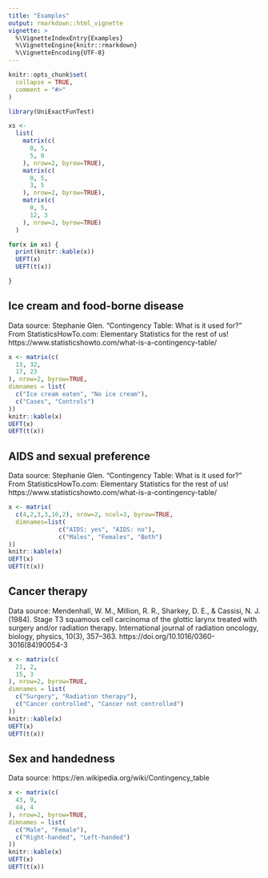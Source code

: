 ```yaml
---
title: "Examples"
output: rmarkdown::html_vignette
vignette: >
  %\VignetteIndexEntry{Examples}
  %\VignetteEngine{knitr::rmarkdown}
  %\VignetteEncoding{UTF-8}
---
```


```r
knitr::opts_chunk$set(
  collapse = TRUE,
  comment = "#>"
)
```

```r
library(UniExactFunTest)
```


```r
xs <- 
  list(
    matrix(c(
      0, 5,
      5, 0
    ), nrow=2, byrow=TRUE),
    matrix(c(
      0, 5,
      3, 5
    ), nrow=2, byrow=TRUE),
    matrix(c(
      0, 5,
      12, 3
    ), nrow=2, byrow=TRUE)
  )

for(x in xs) {
  print(knitr::kable(x))
  UEFT(x)
  UEFT(t(x))

}
```

## Ice cream and food-borne disease

Data source: Stephanie Glen. "Contingency Table: What is it used for?" From StatisticsHowTo.com: Elementary Statistics for the rest of us! https://www.statisticshowto.com/what-is-a-contingency-table/

```r
x <- matrix(c(
  13, 32,
  17, 23
), nrow=2, byrow=TRUE,
dimnames = list(
  c("Ice cream eaten", "No ice cream"),
  c("Cases", "Controls")
))
knitr::kable(x)
UEFT(x)
UEFT(t(x))

```

## AIDS and sexual preference

Data source: Stephanie Glen. "Contingency Table: What is it used for?" From StatisticsHowTo.com: Elementary Statistics for the rest of us! https://www.statisticshowto.com/what-is-a-contingency-table/

```r
x <- matrix(
  c(4,2,3,3,16,2), nrow=2, ncol=3, byrow=TRUE,
  dimnames=list(
              c("AIDS: yes", "AIDS: no"),
              c("Males", "Females", "Both")
))
knitr::kable(x)
UEFT(x)
UEFT(t(x))
```

## Cancer therapy

Data source: Mendenhall, W. M., Million, R. R., Sharkey, D. E., & Cassisi, N. J. (1984). Stage T3 squamous cell carcinoma of the glottic larynx treated with surgery and/or radiation therapy. International journal of radiation oncology, biology, physics, 10(3), 357–363. https://doi.org/10.1016/0360-3016(84)90054-3

```r
x <- matrix(c(
  21, 2,
  15, 3
), nrow=2, byrow=TRUE,
dimnames = list(
  c("Surgery", "Radiation therapy"),
  c("Cancer controlled", "Cancer not controlled")
))
knitr::kable(x)
UEFT(x)
UEFT(t(x))
```


## Sex and handedness

Data source: https://en.wikipedia.org/wiki/Contingency_table

```r
x <- matrix(c(
  43, 9,
  44, 4
), nrow=2, byrow=TRUE,
dimnames = list(
  c("Male", "Female"),
  c("Right-handed", "Left-handed")
))
knitr::kable(x)
UEFT(x)
UEFT(t(x))
```
